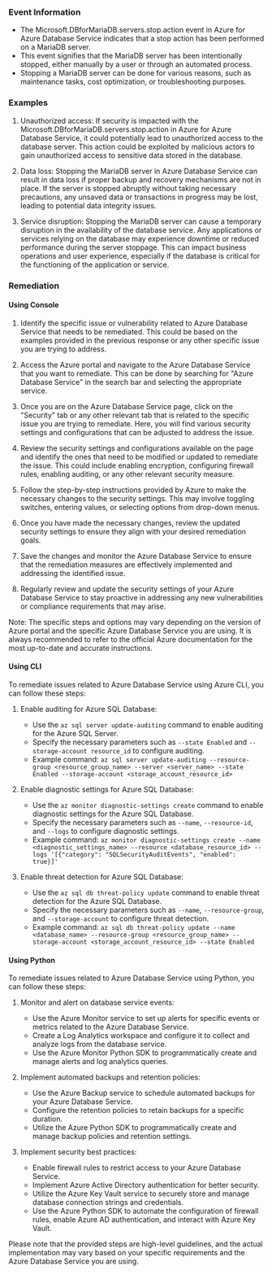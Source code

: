 
### Event Information

- The Microsoft.DBforMariaDB.servers.stop.action event in Azure for Azure Database Service indicates that a stop action has been performed on a MariaDB server.
- This event signifies that the MariaDB server has been intentionally stopped, either manually by a user or through an automated process.
- Stopping a MariaDB server can be done for various reasons, such as maintenance tasks, cost optimization, or troubleshooting purposes.


### Examples

1. Unauthorized access: If security is impacted with the Microsoft.DBforMariaDB.servers.stop.action in Azure for Azure Database Service, it could potentially lead to unauthorized access to the database server. This action could be exploited by malicious actors to gain unauthorized access to sensitive data stored in the database.

2. Data loss: Stopping the MariaDB server in Azure Database Service can result in data loss if proper backup and recovery mechanisms are not in place. If the server is stopped abruptly without taking necessary precautions, any unsaved data or transactions in progress may be lost, leading to potential data integrity issues.

3. Service disruption: Stopping the MariaDB server can cause a temporary disruption in the availability of the database service. Any applications or services relying on the database may experience downtime or reduced performance during the server stoppage. This can impact business operations and user experience, especially if the database is critical for the functioning of the application or service.

### Remediation

#### Using Console

1. Identify the specific issue or vulnerability related to Azure Database Service that needs to be remediated. This could be based on the examples provided in the previous response or any other specific issue you are trying to address.

2. Access the Azure portal and navigate to the Azure Database Service that you want to remediate. This can be done by searching for "Azure Database Service" in the search bar and selecting the appropriate service.

3. Once you are on the Azure Database Service page, click on the "Security" tab or any other relevant tab that is related to the specific issue you are trying to remediate. Here, you will find various security settings and configurations that can be adjusted to address the issue.

4. Review the security settings and configurations available on the page and identify the ones that need to be modified or updated to remediate the issue. This could include enabling encryption, configuring firewall rules, enabling auditing, or any other relevant security measure.

5. Follow the step-by-step instructions provided by Azure to make the necessary changes to the security settings. This may involve toggling switches, entering values, or selecting options from drop-down menus.

6. Once you have made the necessary changes, review the updated security settings to ensure they align with your desired remediation goals.

7. Save the changes and monitor the Azure Database Service to ensure that the remediation measures are effectively implemented and addressing the identified issue.

8. Regularly review and update the security settings of your Azure Database Service to stay proactive in addressing any new vulnerabilities or compliance requirements that may arise.

Note: The specific steps and options may vary depending on the version of Azure portal and the specific Azure Database Service you are using. It is always recommended to refer to the official Azure documentation for the most up-to-date and accurate instructions.

#### Using CLI

To remediate issues related to Azure Database Service using Azure CLI, you can follow these steps:

1. Enable auditing for Azure SQL Database:
   - Use the `az sql server update-auditing` command to enable auditing for the Azure SQL Server.
   - Specify the necessary parameters such as `--state Enabled` and `--storage-account resource_id` to configure auditing.
   - Example command: `az sql server update-auditing --resource-group <resource_group_name> --server <server_name> --state Enabled --storage-account <storage_account_resource_id>`

2. Enable diagnostic settings for Azure SQL Database:
   - Use the `az monitor diagnostic-settings create` command to enable diagnostic settings for the Azure SQL Database.
   - Specify the necessary parameters such as `--name`, `--resource-id`, and `--logs` to configure diagnostic settings.
   - Example command: `az monitor diagnostic-settings create --name <diagnostic_settings_name> --resource <database_resource_id> --logs '[{"category": "SQLSecurityAuditEvents", "enabled": true}]'`

3. Enable threat detection for Azure SQL Database:
   - Use the `az sql db threat-policy update` command to enable threat detection for the Azure SQL Database.
   - Specify the necessary parameters such as `--name`, `--resource-group`, and `--storage-account` to configure threat detection.
   - Example command: `az sql db threat-policy update --name <database_name> --resource-group <resource_group_name> --storage-account <storage_account_resource_id> --state Enabled`

#### Using Python

To remediate issues related to Azure Database Service using Python, you can follow these steps:

1. Monitor and alert on database service events:
   - Use the Azure Monitor service to set up alerts for specific events or metrics related to the Azure Database Service.
   - Create a Log Analytics workspace and configure it to collect and analyze logs from the database service.
   - Use the Azure Monitor Python SDK to programmatically create and manage alerts and log analytics queries.

2. Implement automated backups and retention policies:
   - Use the Azure Backup service to schedule automated backups for your Azure Database Service.
   - Configure the retention policies to retain backups for a specific duration.
   - Utilize the Azure Python SDK to programmatically create and manage backup policies and retention settings.

3. Implement security best practices:
   - Enable firewall rules to restrict access to your Azure Database Service.
   - Implement Azure Active Directory authentication for better security.
   - Utilize the Azure Key Vault service to securely store and manage database connection strings and credentials.
   - Use the Azure Python SDK to automate the configuration of firewall rules, enable Azure AD authentication, and interact with Azure Key Vault.

Please note that the provided steps are high-level guidelines, and the actual implementation may vary based on your specific requirements and the Azure Database Service you are using.

